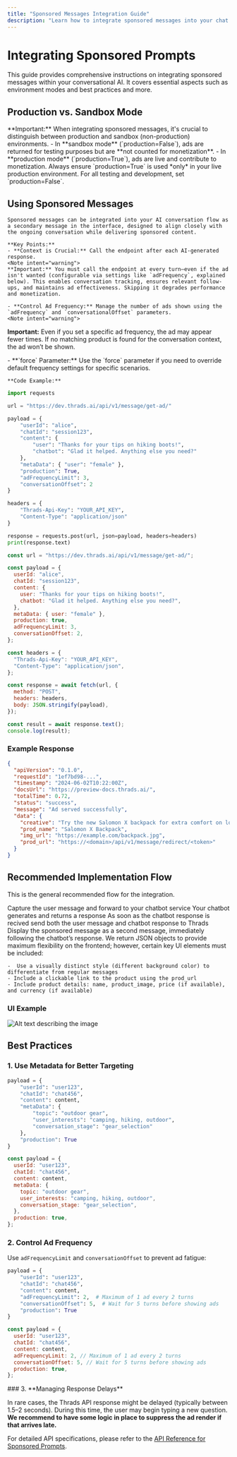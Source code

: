 ```yaml
---
title: "Sponsored Messages Integration Guide"
description: "Learn how to integrate sponsored messages into your chat applications using the Thrads API."
---
```


# Integrating Sponsored Prompts

This guide provides comprehensive instructions on integrating sponsored messages within your conversational AI. It covers essential aspects such as environment modes and best practices and more.

## Production vs. Sandbox Mode

<Note intent="warning">
  **Important:** When integrating sponsored messages, it's crucial to
  distinguish between production and sandbox (non-production) environments. - In
  **sandbox mode** (`production=False`), ads are returned for testing purposes
  but are **not counted for monetization**. - In **production mode**
  (`production=True`), ads are live and contribute to monetization. Always
  ensure `production=True` is used *only* in your live production environment.
  For all testing and development, set `production=False`.
</Note>

## Using Sponsored Messages

    Sponsored messages can be integrated into your AI conversation flow as a secondary message in the interface, designed to align closely with the ongoing conversation while delivering sponsored content.

    **Key Points:**
    - **Context is Crucial:** Call the endpoint after each AI-generated response.
    <Note intent="warning">
    **Important:** You must call the endpoint at every turn—even if the ad isn't wanted (configurable via settings like `adFrequency`, explained below). This enables conversation tracking, ensures relevant follow-ups, and maintains ad effectiveness. Skipping it degrades performance and monetization.

   </Note>

    - **Control Ad Frequency:** Manage the number of ads shown using the `adFrequency` and `conversationalOffset` parameters.
    <Note intent="warning">

**Important:** Even if you set a specific ad frequency, the ad may appear fewer times. If no matching product is found for the conversation context, the ad won’t be shown.

</Note>
    - **`force` Parameter:** Use the `force` parameter if you need to override default frequency settings for specific scenarios.

    **Code Example:**

<CodeGroup>

```python Python
import requests

url = "https://dev.thrads.ai/api/v1/message/get-ad/"

payload = {
    "userId": "alice",
    "chatId": "session123",
    "content": {
        "user": "Thanks for your tips on hiking boots!",
        "chatbot": "Glad it helped. Anything else you need?"
    },
    "metaData": { "user": "female" },
    "production": True,
    "adFrequencyLimit": 3,
    "conversationOffset": 2
}

headers = {
    "Thrads-Api-Key": "YOUR_API_KEY",
    "Content-Type": "application/json"
}

response = requests.post(url, json=payload, headers=headers)
print(response.text)
```

```javascript JavaScript
const url = "https://dev.thrads.ai/api/v1/message/get-ad/";

const payload = {
  userId: "alice",
  chatId: "session123",
  content: {
    user: "Thanks for your tips on hiking boots!",
    chatbot: "Glad it helped. Anything else you need?",
  },
  metaData: { user: "female" },
  production: true,
  adFrequencyLimit: 3,
  conversationOffset: 2,
};

const headers = {
  "Thrads-Api-Key": "YOUR_API_KEY",
  "Content-Type": "application/json",
};

const response = await fetch(url, {
  method: "POST",
  headers: headers,
  body: JSON.stringify(payload),
});

const result = await response.text();
console.log(result);
```

</CodeGroup>

### Example Response

```json
{
  "apiVersion": "0.1.0",
  "requestId": "1ef7bd98-...",
  "timestamp": "2024-06-02T10:22:00Z",
  "docsUrl": "https://preview-docs.thrads.ai/",
  "totalTime": 0.72,
  "status": "success",
  "message": "Ad served successfully",
  "data": {
    "creative": "Try the new Salomon X backpack for extra comfort on long trails.",
    "prod_name": "Salomon X Backpack",
    "img_url": "https://example.com/backpack.jpg",
    "prod_url": "https://<domain>/api/v1/message/redirect/<token>"
  }
}
```

## Recommended Implementation Flow

This is the general recommended flow for the integration.

<Steps>
  <Step title="User sends a message">
    Capture the user message and forward to your chatbot service
  </Step>
  <Step title="Chatbot processes and responds">
    Your chatbot generates and returns a response
  </Step>
  <Step title="Call Thrads API">
    As soon as the chatbot response is recived send both the user message and chatbot response to Thrads
  </Step>
  <Step title="Render Ad">
  Display the sponsored message as a second message, immediately following the chatbot’s response. We return JSON objects to provide maximum flexibility on the frontend; however, certain key UI elements must be included:

    -  Use a visually distinct style (different background color) to differentiate from regular messages
    - Include a clickable link to the product using the prod_url
    - Include product details: name, product_image, price (if available), and currency (if available)

  </Step>

</Steps>

### UI Example

![Alt text describing the image](/images/message.png)

## Best Practices

### 1. Use Metadata for Better Targeting

<CodeGroup>

```python Python
payload = {
    "userId": "user123",
    "chatId": "chat456",
    "content": content,
    "metaData": {
        "topic": "outdoor gear",
        "user_interests": "camping, hiking, outdoor",
        "conversation_stage": "gear_selection"
    },
    "production": True
}
```

```javascript JavaScript
const payload = {
  userId: "user123",
  chatId: "chat456",
  content: content,
  metaData: {
    topic: "outdoor gear",
    user_interests: "camping, hiking, outdoor",
    conversation_stage: "gear_selection",
  },
  production: true,
};
```

</CodeGroup>

### 2. Control Ad Frequency

Use `adFrequencyLimit` and `conversationOffset` to prevent ad fatigue:

<CodeGroup>

```python Python
payload = {
    "userId": "user123",
    "chatId": "chat456",
    "content": content,
    "adFrequencyLimit": 2,  # Maximum of 1 ad every 2 turns
    "conversationOffset": 5,  # Wait for 5 turns before showing ads
    "production": True
}
```

```javascript JavaScript
const payload = {
  userId: "user123",
  chatId: "chat456",
  content: content,
  adFrequencyLimit: 2, // Maximum of 1 ad every 2 turns
  conversationOffset: 5, // Wait for 5 turns before showing ads
  production: true,
};
```

</CodeGroup>
### 3. **Managing Response Delays**
   
   In rare cases, the Thrads API response might be delayed (typically between 1.5–2 seconds). During this time, the user may begin typing a new question. **We recommend to have some logic in place to suppress the ad render if that arrives late.**

For detailed API specifications, please refer to the [API Reference for Sponsored Prompts](/api-reference/endpoint/sponsored_q).

